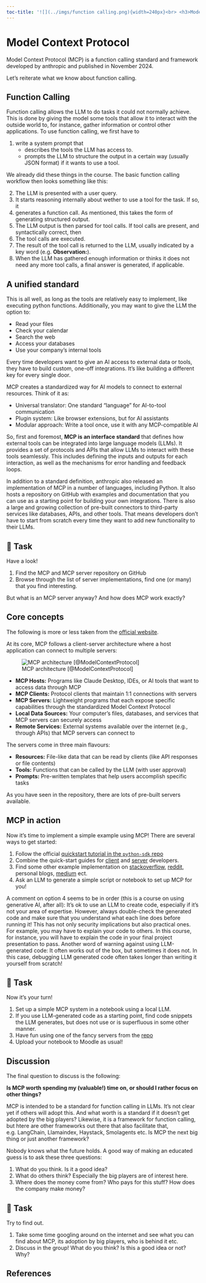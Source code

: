 ```yaml
---
toc-title: '![](../imgs/function calling.png){width=240px}<br> <h3>Model Context Protocol</h3>'
---
```


# Model Context Protocol

Model Context Protocol (MCP) is a function calling standard and framework developed by anthropic and published in November 2024. 
<!-- TODO: generate more text -->

Let's reiterate what we know about function calling. 


## Function Calling

Function calling allows the LLM to do tasks it could not normally achieve. This is done by giving the model some tools that allow it to interact with the outside world to, for instance, gather information or control other applications. To use function calling, we first have to

1. write a system prompt that
    - describes the tools the LLM has access to.
    - prompts the LLM to structure the output in a certain way (usually JSON format) if it wants to use a tool. 

We already did these things in the course. 
The basic function calling workflow then looks something like this: 

2. The LLM is presented with a user query.
3. It starts reasoning internally about wether to use a tool for the task. If so, it 
4. generates a function call. As mentioned, this takes the form of generating structured output.
5. The LLM output is then parsed for tool calls. If tool calls are present, and syntactically correct, then
6. The tool calls are executed. 
7. The result of the tool call is returned to the LLM, usually indicated by a key word (e.g. **Observation:**).
8. When the LLM has gathered enough information or thinks it does not need any more tool calls, a final answer is generated, if applicable. 



## A unified standard

This is all well, as long as the tools are relatively easy to implement, like executing python functions. Additionally, you may want to give the LLM the option to:

- Read your files
- Check your calendar
- Search the web
- Access your databases
- Use your company's internal tools

Every time developers want to give an AI access to external data or tools, they have to build custom, one-off integrations. It's like building a different key for every single door.

MCP creates a standardized way for AI models to connect to external resources. Think of it as:

- Universal translator: One standard "language" for AI-to-tool communication
- Plugin system: Like browser extensions, but for AI assistants
- Modular approach: Write a tool once, use it with any MCP-compatible AI

So, first and foremost, **MCP is an interface standard** that defines how external tools can be integrated into large language models (LLMs). It provides a set of protocols and APIs that allow LLMs to interact with these tools seamlessly. This includes defining the inputs and outputs for each interaction, as well as the mechanisms for error handling and feedback loops.

In addition to a standard definition, anthropic also released an implementation of MCP in a number of languages, including Python. It also hosts a repository on GitHub with examples and documentation that you can use as a starting point for building your own integrations. There is also a large and growing collection of pre-built connectors to third-party services like databases, APIs, and other tools. That means developers don't have to start from scratch every time they want to add new functionality to their LLMs.


::: {.callout-note}
## 📝 Task

Have a look!

1. Find the MCP and MCP server repository on GitHub
2. Browse through the list of server implementations, find one (or many) that you find interesting.

:::

But what is an MCP server anyway? And how does MCP work exactly? 


## Core concepts

The following is more or less taken from the [official website](https://modelcontextprotocol.io). 

At its core, MCP follows a client-server architecture where a host application can connect to multiple servers:

![MCP architecture [@ModelContextProtocol]](../imgs/MCP_archi.png)


- **MCP Hosts:** Programs like Claude Desktop, IDEs, or AI tools that want to access data through MCP
- **MCP Clients:** Protocol clients that maintain 1:1 connections with servers
- **MCP Servers:** Lightweight programs that each expose specific capabilities through the standardized Model Context Protocol
- **Local Data Sources:** Your computer’s files, databases, and services that MCP servers can securely access
- **Remote Services:** External systems available over the internet (e.g., through APIs) that MCP servers can connect to

The servers come in three main flavours: 

- **Resources:** File-like data that can be read by clients (like API responses or file contents)
- **Tools:** Functions that can be called by the LLM (with user approval)
- **Prompts:** Pre-written templates that help users accomplish specific tasks

As you have seen in the repository, there are lots of pre-built servers available. 


## MCP in action

Now it's time to implement a simple example using MCP! There are several ways to get started:

1. Follow the official [quickstart tutorial in the `python-sdk` repo](https://github.com/modelcontextprotocol/python-sdk)
2. Combine the quick-start guides for [client](https://modelcontextprotocol.io/quickstart/client) and [server](https://modelcontextprotocol.io/quickstart/server) developers.
3. Find some other example implementation on [stackoverflow](https://stackoverflow.com), [reddit](https://www.reddit.com/), personal blogs, [medium](https://medium.com/) ect. 
4. Ask an LLM to generate a simple script or notebook to set up MCP for you!

A comment on option 4 seems to be in order (this is a course on using generative AI, after all): It's ok to use an LLM to create code, especially if it's not your area of expertise. However, always double-check the generated code and make sure that you understand what each line does before running it! This has not only security implications but also practical ones. For example, you may have to explain your code to others. In this course, for instance, you will have to explain the code in your final project presentation to pass. Another word of warning against using LLM-generated code: It often works out of the box, but sometimes it does not. In this case, debugging LLM generated code often takes longer than writing it yourself from scratch!


::: {.callout-note}
## 📝 Task

Now it's your turn!

1. Set up a simple MCP system in a notebook using a local LLM.
2. If you use LLM-generated code as a starting point, find code snippets the LLM generates, but does not use or is superfluous in some other manner. 
3. Have fun using one of the fancy servers from the [repo](https://github.com/modelcontextprotocol/servers)
4. Upload your notebook to Moodle as usual!

:::


## Discussion

The final question to discuss is the following:

**Is MCP worth spending my (valuable!) time on, or should I rather focus on other things?** 

MCP is intended to be a standard for function calling in LLMs. It's not clear yet if others will adopt this. And what worth is a standard if it doesn't get adopted by the big players? Likewise, it is a framework for function calling, but htere are other frameworks out there that also facilitate that, e.g. LangChain, Llamaindex, Haystack, Smolagents etc. Is MCP the next big thing or just another framework? 

Nobody knows what the future holds. A good way of making an educated guess is to ask these three questions:

1. What do you think. Is it a good idea?
2. What do others think? Especially the big players are of interest here.
3. Where does the money come from? Who pays for this stuff? How does the company make money? 

::: {.callout-note}
## 📝 Task

Try to find out.

1. Take some time googling around on the internet and see what you can find about MCP, its adoption by big players, who is behind it etc. 
2. Discuss in the group! What do you think? Is this a good idea or not? Why?

:::


## References